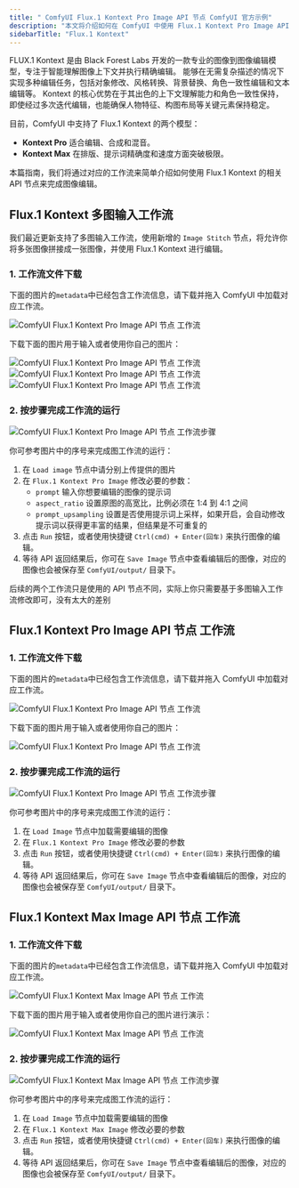 ```yaml
---
title: " ComfyUI Flux.1 Kontext Pro Image API 节点 ComfyUI 官方示例"
description: "本文将介绍如何在 ComfyUI 中使用 Flux.1 Kontext Pro Image API 节点来完成图像编辑功能"
sidebarTitle: "Flux.1 Kontext"
---
```



FLUX.1 Kontext 是由 Black Forest Labs 开发的一款专业的图像到图像编辑模型，专注于智能理解图像上下文并执行精确编辑。
能够在无需复杂描述的情况下实现多种编辑任务，包括对象修改、风格转换、背景替换、角色一致性编辑和文本编辑等。
Kontext 的核心优势在于其出色的上下文理解能力和角色一致性保持，即使经过多次迭代编辑，也能确保人物特征、构图布局等关键元素保持稳定。

目前，ComfyUI 中支持了 Flux.1 Kontext 的两个模型：

* **Kontext Pro** 适合编辑、合成和混音。
* **Kontext Max** 在排版、提示词精确度和速度方面突破极限。

本篇指南，我们将通过对应的工作流来简单介绍如何使用 Flux.1 Kontext 的相关 API 节点来完成图像编辑。

<ReqHint/>
<UpdateReminder/>

## Flux.1 Kontext 多图输入工作流

我们最近更新支持了多图输入工作流，使用新增的 `Image Stitch` 节点，将允许你将多张图像拼接成一张图像，并使用 Flux.1 Kontext 进行编辑。

### 1. 工作流文件下载

下面的图片的`metadata`中已经包含工作流信息，请下载并拖入 ComfyUI 中加载对应工作流。

![ComfyUI Flux.1 Kontext Pro Image API 节点 工作流](https://raw.githubusercontent.com/Comfy-Org/example_workflows/main/api_nodes/bfl/multiple_image_input/multiple_image_input.png)

下载下面的图片用于输入或者使用你自己的图片：

![ComfyUI Flux.1 Kontext Pro Image API 节点 工作流](https://raw.githubusercontent.com/Comfy-Org/example_workflows/main/api_nodes/bfl/multiple_image_input/girl.jpg)
![ComfyUI Flux.1 Kontext Pro Image API 节点 工作流](https://raw.githubusercontent.com/Comfy-Org/example_workflows/main/api_nodes/bfl/multiple_image_input/dog.jpg)
![ComfyUI Flux.1 Kontext Pro Image API 节点 工作流](https://raw.githubusercontent.com/Comfy-Org/example_workflows/main/api_nodes/bfl/multiple_image_input/sofa.jpg)

### 2. 按步骤完成工作流的运行

![ComfyUI Flux.1 Kontext Pro Image API 节点 工作流步骤](/images/tutorial/api_nodes/bfl/flux_1_kontext_multiple_image_input_guide.jpg)

你可参考图片中的序号来完成图工作流的运行：

1. 在 `Load image` 节点中请分别上传提供的图片
2. 在 `Flux.1 Kontext Pro Image` 修改必要的参数：
    -  `prompt` 输入你想要编辑的图像的提示词
    -  `aspect_ratio` 设置原图的高宽比，比例必须在 1:4 到 4:1 之间
    -  `prompt_upsampling` 设置是否使用提示词上采样，如果开启，会自动修改提示词以获得更丰富的结果，但结果是不可重复的
3. 点击 `Run` 按钮，或者使用快捷键 `Ctrl(cmd) + Enter(回车)` 来执行图像的编辑。
4. 等待 API 返回结果后，你可在 `Save Image` 节点中查看编辑后的图像，对应的图像也会被保存至 `ComfyUI/output/` 目录下。

<Tip>
   后续的两个工作流只是使用的 API 节点不同，实际上你只需要基于多图输入工作流修改即可，没有太大的差别
</Tip>

## Flux.1 Kontext Pro Image API 节点 工作流

### 1. 工作流文件下载

下面的图片的`metadata`中已经包含工作流信息，请下载并拖入 ComfyUI 中加载对应工作流。

![ComfyUI Flux.1 Kontext Pro Image API 节点 工作流](https://raw.githubusercontent.com/Comfy-Org/example_workflows/main/api_nodes/bfl/flux_1_kontext_pro_image.png)

下载下面的图片用于输入或者使用你自己的图片：

![ComfyUI Flux.1 Kontext Pro Image API 节点 工作流](https://raw.githubusercontent.com/Comfy-Org/example_workflows/main/api_nodes/bfl/flux_1_kontext_pro_image_input.png)

### 2. 按步骤完成工作流的运行

![ComfyUI Flux.1 Kontext Pro Image API 节点 工作流步骤](/images/tutorial/api_nodes/bfl/flux_1_kontext_pro_image_step_guide.jpg)

你可参考图片中的序号来完成图工作流的运行：
1. 在 `Load Image` 节点中加载需要编辑的图像
2. 在 `Flux.1 Kontext Pro Image` 修改必要的参数
3. 点击 `Run` 按钮，或者使用快捷键 `Ctrl(cmd) + Enter(回车)` 来执行图像的编辑。
4. 等待 API 返回结果后，你可在 `Save Image` 节点中查看编辑后的图像，对应的图像也会被保存至 `ComfyUI/output/` 目录下。

## Flux.1 Kontext Max Image API 节点 工作流

### 1. 工作流文件下载

下面的图片的`metadata`中已经包含工作流信息，请下载并拖入 ComfyUI 中加载对应工作流。

![ComfyUI Flux.1 Kontext Max Image API 节点 工作流](https://raw.githubusercontent.com/Comfy-Org/example_workflows/main/api_nodes/bfl/flux_1_kontext_max_image.png)

下载下面的图片用于输入或者使用你自己的图片进行演示：

![ComfyUI Flux.1 Kontext Max Image API 节点 工作流](https://raw.githubusercontent.com/Comfy-Org/example_workflows/main/api_nodes/bfl/flux_1_kontext_max_image_input.png)

### 2. 按步骤完成工作流的运行

![ComfyUI Flux.1 Kontext Max Image API 节点 工作流步骤](/images/tutorial/api_nodes/bfl/flux_1_kontext_max_image_step_guide.jpg)

你可参考图片中的序号来完成图工作流的运行：
1. 在 `Load Image` 节点中加载需要编辑的图像
2. 在 `Flux.1 Kontext Max Image` 修改必要的参数
3. 点击 `Run` 按钮，或者使用快捷键 `Ctrl(cmd) + Enter(回车)` 来执行图像的编辑。
4. 等待 API 返回结果后，你可在 `Save Image` 节点中查看编辑后的图像，对应的图像也会被保存至 `ComfyUI/output/` 目录下。


<PromptTechniques/>